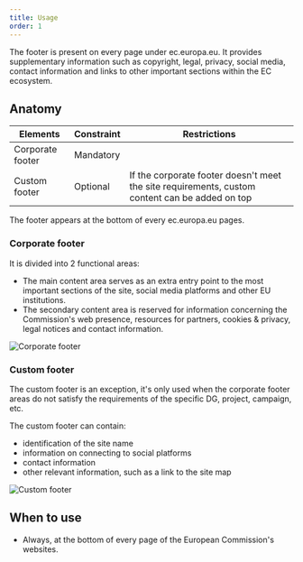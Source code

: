 ```yaml
---
title: Usage
order: 1
---
```



<Paragraph size="lead">
  The footer is present on every page under ec.europa.eu. It provides
  supplementary information such as copyright, legal, privacy, social media,
  contact information and links to other important sections within the EC
  ecosystem.
</Paragraph>

## Anatomy

| Elements         | Constraint | Restrictions                                                                                   |
| ---------------- | ---------- | ---------------------------------------------------------------------------------------------- |
| Corporate footer | Mandatory  |                                                                                                |
| Custom footer    | Optional   | If the corporate footer doesn't meet the site requirements, custom content can be added on top |

The footer appears at the bottom of every ec.europa.eu pages.

### Corporate footer

It is divided into 2 functional areas:

- The main content area serves as an extra entry point to the most important sections of the site, social media platforms and other EU institutions.
- The secondary content area is reserved for information concerning the Commission's web presence, resources for partners, cookies & privacy, legal notices and contact information.

![Corporate footer](https://inno-ecl.s3.amazonaws.com/media/images/EC/Footer%20EC/corporate_footer.png)

### Custom footer

The custom footer is an exception, it's only used when the corporate footer areas do not satisfy the requirements of the specific DG, project, campaign, etc.

The custom footer can contain:

- identification of the site name
- information on connecting to social platforms
- contact information
- other relevant information, such as a link to the site map

![Custom footer](https://inno-ecl.s3.amazonaws.com/media/images/EC/Footer%20EC/customer_footer.png)

## When to use

- Always, at the bottom of every page of the European Commission's websites.
